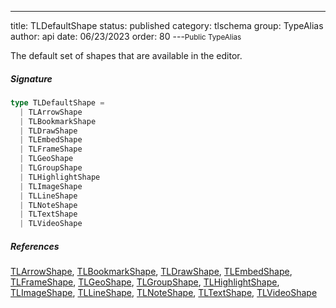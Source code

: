---
title: TLDefaultShape
status: published
category: tlschema
group: TypeAlias
author: api
date: 06/23/2023
order: 80
---<Small>Public TypeAlias</Small>

The default set of shapes that are available in the editor.


##### Signature


```ts
type TLDefaultShape =
  | TLArrowShape
  | TLBookmarkShape
  | TLDrawShape
  | TLEmbedShape
  | TLFrameShape
  | TLGeoShape
  | TLGroupShape
  | TLHighlightShape
  | TLImageShape
  | TLLineShape
  | TLNoteShape
  | TLTextShape
  | TLVideoShape
```

##### References

[TLArrowShape](/gen/tlschema/TLArrowShape-type), [TLBookmarkShape](/gen/tlschema/TLBookmarkShape-type), [TLDrawShape](/gen/tlschema/TLDrawShape-type), [TLEmbedShape](/gen/tlschema/TLEmbedShape-type), [TLFrameShape](/gen/tlschema/TLFrameShape-type), [TLGeoShape](/gen/tlschema/TLGeoShape-type), [TLGroupShape](/gen/tlschema/TLGroupShape-type), [TLHighlightShape](/gen/tlschema/TLHighlightShape-type), [TLImageShape](/gen/tlschema/TLImageShape-type), [TLLineShape](/gen/tlschema/TLLineShape-type), [TLNoteShape](/gen/tlschema/TLNoteShape-type), [TLTextShape](/gen/tlschema/TLTextShape-type), [TLVideoShape](/gen/tlschema/TLVideoShape-type)

